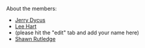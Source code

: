 About the members:
*[[Jerry Dycus]]
*[[Lee Hart]]
*(please hit the "edit" tab and add your name here)
*[[Shawn Rutledge]]